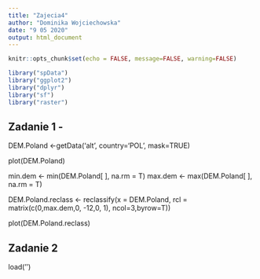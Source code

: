 ---
title: "Zajecia4"
author: "Dominika Wojciechowska"
date: "9 05 2020"
output: html_document
---


```{r setup, include=FALSE}
knitr::opts_chunk$set(echo = FALSE, message=FALSE, warning=FALSE)
```

```{r}
library("spData")
library("ggplot2")
library("dplyr")
library("sf")
library("raster")

```


## Zadanie 1 -

DEM.Poland <-getData('alt', country='POL', mask=TRUE)

plot(DEM.Poland)

min.dem <- min(DEM.Poland[ ], na.rm = T)
max.dem <- max(DEM.Poland[ ], na.rm = T)


DEM.Poland.reclass <- reclassify(x = DEM.Poland,
                                rcl = matrix(c(0,max.dem,0,
                                -12,0, 1),
                                ncol=3,byrow=T))
                                
plot(DEM.Poland.reclass)


## Zadanie 2

load('')




                                
                                


